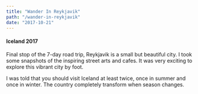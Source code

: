 ```yaml
---
title: "Wander In Reykjavik"
path: "/wander-in-reykjavik"
date: "2017-10-21"
---
```



#### Iceland 2017

<ZoomImage src={camera} caption="Hello World" />

<GridBlock>
<ZoomImage src={camera} caption="Hello World" />
<ZoomImage src={camera} caption="Hello World" />
</GridBlock>

Final stop of the 7-day road trip, Reykjavik is a small but beautiful city. I took some snapshots of the inspiring street arts and cafes. It was very exciting to explore this vibrant city by foot.

I was told that you should visit Iceland at least twice, once in summer and once in winter. The country completely transform when season changes.
